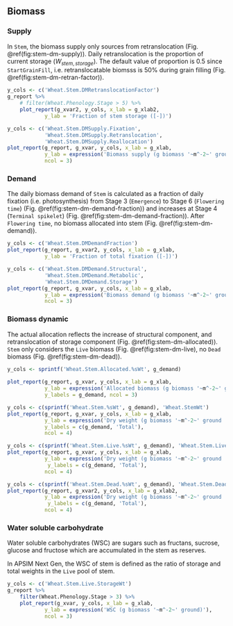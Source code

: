 ## Biomass {#sec:stem-biomass}

### Supply {#sec:stem-dm-supply}

In `Stem`, the biomass supply only sources from retranslocation (Fig. \@ref(fig:stem-dm-supply)). Daily retranslocation is the proportion of current storage ($W_{stem, storage}$). The default value of proportion is 0.5 since `StartGrainFill`, i.e. retranslocatable biomsss is 50% during grain filling (Fig. \@ref(fig:stem-dm-retran-factor)).


<div class="fig-input">
```r
y_cols <- c('Wheat.Stem.DMRetranslocationFactor')
g_report %>% 
    # filter(Wheat.Phenology.Stage > 5) %>% 
    plot_report(g_xvar2, y_cols, x_lab = g_xlab2,
            y_lab = 'Fraction of stem storage ([-])')
```
</div>



<div class="fig-output">
```r
y_cols <- c('Wheat.Stem.DMSupply.Fixation',
            'Wheat.Stem.DMSupply.Retranslocation',
            'Wheat.Stem.DMSupply.Reallocation')
plot_report(g_report, g_xvar, y_cols, x_lab = g_xlab, 
            y_lab = expression('Biomass supply (g biomass '~m^-2~' ground '~d^-1~')'), 
            ncol = 3)
```
</div>


### Demand {#sec:stem-dm-demand}

The daily biomass demand of `Stem` is calculated as a fraction of daily fixation (i.e. photosynthesis) from Stage 3 (`Emergence`) to Stage 6 (`Flowering time`) (Fig. \@ref(fig:stem-dm-demand-fraction)) and increases at Stage 4 (`Terminal spikelet`) (Fig. \@ref(fig:stem-dm-demand-fraction)). After `Flowering time`, no biomass allocated into stem (Fig. \@ref(fig:stem-dm-demand)).  

<div class="fig-input">
```r
y_cols <- c('Wheat.Stem.DMDemandFraction')
plot_report(g_report, g_xvar2, y_cols, x_lab = g_xlab, 
            y_lab = 'Fraction of total fixation ([-])')

```
</div>




<div class="fig-output">
```r
y_cols <- c('Wheat.Stem.DMDemand.Structural',
            'Wheat.Stem.DMDemand.Metabolic',
            'Wheat.Stem.DMDemand.Storage')
plot_report(g_report, g_xvar, y_cols, x_lab = g_xlab, 
            y_lab = expression('Biomass demand (g biomass '~m^-2~' ground '~d^-1~')'), 
            ncol = 3)
```
</div>


### Biomass dynamic {#sec:stem-dm-dynamic}

The actual allocation reflects the increase of structural component, and retranslocation of storage component (Fig. \@ref(fig:stem-dm-allocated)). `Stem` only considers the `Live` biomass (Fig. \@ref(fig:stem-dm-live), no `Dead` biomass (Fig. \@ref(fig:stem-dm-dead)).


<div class="fig-output">
```r
y_cols <- sprintf('Wheat.Stem.Allocated.%sWt', g_demand)
            
plot_report(g_report, g_xvar, y_cols, x_lab = g_xlab, 
            y_lab = expression('Allocated biomass (g biomass '~m^-2~' ground '~d^-1~')'),
            y_labels = g_demand, ncol = 3)

```
</div>


<div class="fig-output">
```r
y_cols <- c(sprintf('Wheat.Stem.%sWt', g_demand), 'Wheat.StemWt')
plot_report(g_report, g_xvar, y_cols, x_lab = g_xlab, 
            y_lab = expression('Dry weight (g biomass '~m^-2~' ground '~d^-1~')'),
            y_labels = c(g_demand, 'Total'),
            ncol = 4)

```
</div>




<div class="fig-output">
```r
y_cols <- c(sprintf('Wheat.Stem.Live.%sWt', g_demand), 'Wheat.Stem.LiveWt')
plot_report(g_report, g_xvar, y_cols, x_lab = g_xlab, 
            y_lab = expression('Dry weight (g biomass '~m^-2~' ground '~d^-1~')'),
             y_labels = c(g_demand, 'Total'),
            ncol = 4)

```
</div>


<div class="fig-output">
```r
y_cols <- c(sprintf('Wheat.Stem.Dead.%sWt', g_demand), 'Wheat.Stem.DeadWt')
plot_report(g_report, g_xvar2, y_cols, x_lab = g_xlab2, 
            y_lab = expression('Dry weight (g biomass '~m^-2~' ground '~d^-1~')'),
             y_labels = c(g_demand, 'Total'),
            ncol = 4)

```
</div>


### Water soluble carbohydrate {#ses:stem-wsc}

Water soluble carbohydrates (WSC) are sugars such as fructans, sucrose, glucose and fructose which are accumulated in the stem as reserves.


In APSIM Next Gen, the WSC of stem is defined as the ratio of storage and total weights in the `Live` pool of stem.  

<div class="fig-output">
```r
y_cols <- c('Wheat.Stem.Live.StorageWt')
g_report %>% 
    filter(Wheat.Phenology.Stage > 3) %>% 
    plot_report(g_xvar, y_cols, x_lab = g_xlab, 
            y_lab = expression('WSC (g biomass '~m^-2~' ground)'),
            ncol = 3)

```
</div>


